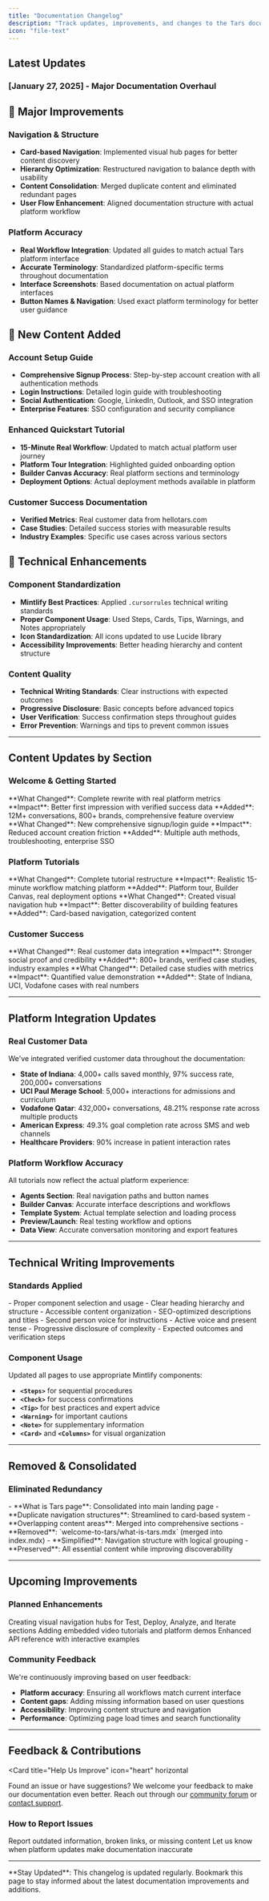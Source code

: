 ```yaml
---
title: "Documentation Changelog"
description: "Track updates, improvements, and changes to the Tars documentation"
icon: "file-text"
---
```


## Latest Updates

### [January 27, 2025] - Major Documentation Overhaul

<Update label="Version 2.0" description="Complete documentation restructure and enhancement">

## 🎯 Major Improvements

### Navigation & Structure
- **Card-based Navigation**: Implemented visual hub pages for better content discovery
- **Hierarchy Optimization**: Restructured navigation to balance depth with usability
- **Content Consolidation**: Merged duplicate content and eliminated redundant pages
- **User Flow Enhancement**: Aligned documentation structure with actual platform workflow

### Platform Accuracy
- **Real Workflow Integration**: Updated all guides to match actual Tars platform interface
- **Accurate Terminology**: Standardized platform-specific terms throughout documentation
- **Interface Screenshots**: Based documentation on actual platform interfaces
- **Button Names & Navigation**: Used exact platform terminology for better user guidance

## 📝 New Content Added

### Account Setup Guide
- **Comprehensive Signup Process**: Step-by-step account creation with all authentication methods
- **Login Instructions**: Detailed login guide with troubleshooting
- **Social Authentication**: Google, LinkedIn, Outlook, and SSO integration
- **Enterprise Features**: SSO configuration and security compliance

### Enhanced Quickstart Tutorial
- **15-Minute Real Workflow**: Updated to match actual platform user journey
- **Platform Tour Integration**: Highlighted guided onboarding option
- **Builder Canvas Accuracy**: Real platform sections and terminology
- **Deployment Options**: Actual deployment methods available in platform

### Customer Success Documentation
- **Verified Metrics**: Real customer data from hellotars.com
- **Case Studies**: Detailed success stories with measurable results
- **Industry Examples**: Specific use cases across various sectors

## 🔧 Technical Enhancements

### Component Standardization
- **Mintlify Best Practices**: Applied `.cursorrules` technical writing standards
- **Proper Component Usage**: Used Steps, Cards, Tips, Warnings, and Notes appropriately
- **Icon Standardization**: All icons updated to use Lucide library
- **Accessibility Improvements**: Better heading hierarchy and content structure

### Content Quality
- **Technical Writing Standards**: Clear instructions with expected outcomes
- **Progressive Disclosure**: Basic concepts before advanced topics
- **User Verification**: Success confirmation steps throughout guides
- **Error Prevention**: Warnings and tips to prevent common issues

</Update>

---

## Content Updates by Section

### Welcome & Getting Started

<Columns cols={2}>
  <Card
    title="Landing Page Enhancement"
    icon="home"
  >
    **What Changed**: Complete rewrite with real platform metrics
    **Impact**: Better first impression with verified success data
    **Added**: 12M+ conversations, 800+ brands, comprehensive feature overview
  </Card>
  <Card
    title="Account Setup Guide"
    icon="user-plus"
  >
    **What Changed**: New comprehensive signup/login guide
    **Impact**: Reduced account creation friction
    **Added**: Multiple auth methods, troubleshooting, enterprise SSO
  </Card>
</Columns>

### Platform Tutorials

<Columns cols={2}>
  <Card
    title="Quickstart Overhaul"
    icon="rocket"
  >
    **What Changed**: Complete tutorial restructure
    **Impact**: Realistic 15-minute workflow matching platform
    **Added**: Platform tour, Builder Canvas, real deployment options
  </Card>
  <Card
    title="Make Section Hub"
    icon="hammer"
  >
    **What Changed**: Created visual navigation hub
    **Impact**: Better discoverability of building features
    **Added**: Card-based navigation, categorized content
  </Card>
</Columns>

### Customer Success

<Columns cols={2}>
  <Card
    title="Who Uses Tars"
    icon="users"
  >
    **What Changed**: Real customer data integration
    **Impact**: Stronger social proof and credibility
    **Added**: 800+ brands, verified case studies, industry examples
  </Card>
  <Card
    title="Success Stories"
    icon="trophy"
  >
    **What Changed**: Detailed case studies with metrics
    **Impact**: Quantified value demonstration
    **Added**: State of Indiana, UCI, Vodafone cases with real numbers
  </Card>
</Columns>

---

## Platform Integration Updates

### Real Customer Data

We've integrated verified customer data throughout the documentation:

- **State of Indiana**: 4,000+ calls saved monthly, 97% success rate, 200,000+ conversations
- **UCI Paul Merage School**: 5,000+ interactions for admissions and curriculum
- **Vodafone Qatar**: 432,000+ conversations, 48.21% response rate across multiple products
- **American Express**: 49.3% goal completion rate across SMS and web channels
- **Healthcare Providers**: 90% increase in patient interaction rates

### Platform Workflow Accuracy

All tutorials now reflect the actual platform experience:
- **Agents Section**: Real navigation paths and button names
- **Builder Canvas**: Accurate interface descriptions and workflows
- **Template System**: Actual template selection and loading process
- **Preview/Launch**: Real testing workflow and options
- **Data View**: Accurate conversation monitoring and export features

---

## Technical Writing Improvements

### Standards Applied

<Columns cols={2}>
  <Card
    title="Mintlify Best Practices"
    icon="book-open"
  >
    - Proper component selection and usage
    - Clear heading hierarchy and structure
    - Accessible content organization
    - SEO-optimized descriptions and titles
  </Card>
  <Card
    title="User-Centered Writing"
    icon="user"
  >
    - Second person voice for instructions
    - Active voice and present tense
    - Progressive disclosure of complexity
    - Expected outcomes and verification steps
  </Card>
</Columns>

### Component Usage

Updated all pages to use appropriate Mintlify components:
- **`<Steps>`** for sequential procedures
- **`<Check>`** for success confirmations
- **`<Tip>`** for best practices and expert advice
- **`<Warning>`** for important cautions
- **`<Note>`** for supplementary information
- **`<Card>`** and **`<Columns>`** for visual organization

---

## Removed & Consolidated

### Eliminated Redundancy

<Accordion title="Merged Content">
  - **What is Tars page**: Consolidated into main landing page
  - **Duplicate navigation structures**: Streamlined to card-based system
  - **Overlapping content areas**: Merged into comprehensive sections
</Accordion>

<Accordion title="File Organization">
  - **Removed**: `welcome-to-tars/what-is-tars.mdx` (merged into index.mdx)
  - **Simplified**: Navigation structure with logical grouping
  - **Preserved**: All essential content while improving discoverability
</Accordion>

---

## Upcoming Improvements

### Planned Enhancements

<Columns cols={3}>
  <Card
    title="Additional Hub Pages"
    icon="layout-grid"
  >
    Creating visual navigation hubs for Test, Deploy, Analyze, and Iterate sections
  </Card>
  <Card
    title="Video Integration"
    icon="play-circle"
  >
    Adding embedded video tutorials and platform demos
  </Card>
  <Card
    title="API Documentation"
    icon="code"
  >
    Enhanced API reference with interactive examples
  </Card>
</Columns>

### Community Feedback

We're continuously improving based on user feedback:
- **Platform accuracy**: Ensuring all workflows match current interface
- **Content gaps**: Adding missing information based on user questions
- **Accessibility**: Improving content structure and navigation
- **Performance**: Optimizing page load times and search functionality

---

## Feedback & Contributions

<Card
  title="Help Us Improve"
  icon="heart"
  horizontal
>
  Found an issue or have suggestions? We welcome your feedback to make our documentation even better. Reach out through our [community forum](/getting-help/community-forum) or [contact support](/community-support/contact-support).
</Card>

### How to Report Issues

<Columns cols={2}>
  <Card
    title="Content Issues"
    icon="file-x"
  >
    Report outdated information, broken links, or missing content
  </Card>
  <Card
    title="Platform Changes"
    icon="refresh-cw"
  >
    Let us know when platform updates make documentation inaccurate
  </Card>
</Columns>

---

<Note>
  **Stay Updated**: This changelog is updated regularly. Bookmark this page to stay informed about the latest documentation improvements and additions.
</Note>
